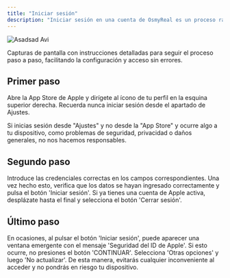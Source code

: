 ```yaml
---
title: "Iniciar sesión"
description: "Iniciar sesión en una cuenta de OsmyReal es un proceso rápido y sin complicaciones. En solo unos pocos pasos, podrás acceder a tu cuenta de forma segura y eficiente. Sigue las instrucciones a continuación para iniciar sesión sin ningún inconveniente."
---
```


![Asadsad Avi](/images/asadsad.avif)

Capturas de pantalla con instrucciones detalladas para seguir el proceso paso a paso, facilitando la configuración y acceso sin errores.

## Primer paso

Abre la App Store de Apple y dirígete al ícono de tu perfil en la esquina superior derecha. Recuerda nunca iniciar sesión desde el apartado de Ajustes.

<Warning>
  Si inicias sesión desde "Ajustes" y no desde la "App Store" y ocurre algo a tu dispositivo, como problemas de seguridad, privacidad o daños generales, no nos hacemos responsables.
</Warning>

## Segundo paso

Introduce las credenciales correctas en los campos correspondientes. Una vez hecho esto, verifica que los datos se hayan ingresado correctamente y pulsa el botón 'Iniciar sesión'. Si ya tienes una cuenta de Apple activa, desplázate hasta el final y selecciona el botón 'Cerrar sesión'.

## Último paso

En ocasiones, al pulsar el botón 'Iniciar sesión', puede aparecer una ventana emergente con el mensaje 'Seguridad del ID de Apple'. Si esto ocurre, no presiones el botón 'CONTINUAR'. Selecciona 'Otras opciones' y luego 'No actualizar'. De esta manera, evitarás cualquier inconveniente al acceder y no pondrás en riesgo tu dispositivo.